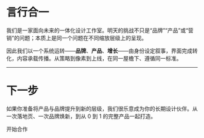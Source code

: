 
# 言行合一

我们是一家面向未来的一体化设计工作室。明天的挑战不只是“品牌”“产品”或“营销”的问题；本质上是同一个问题在不同缩放层级上的呈现。

因此我们以一个系统运转——**品牌**、**产品**、**增长**——由身份设定叙事，界面完成转化，内容承载传播。从策略到像素到上线，在同一屋檐下、遵循同一标准。

<WorkCatalog />

---

# 下一步

如果你准备将产品与品牌提升到新的层级，我们很乐意成为你的长期设计伙伴。从一次落地页、一次品牌焕新，到从 0 到 1 的完整产品一起打造。

<CTAButton href='/contact'>开始合作</CTAButton>

<WithFrame>
  <DefaultFAQ />
</WithFrame>

